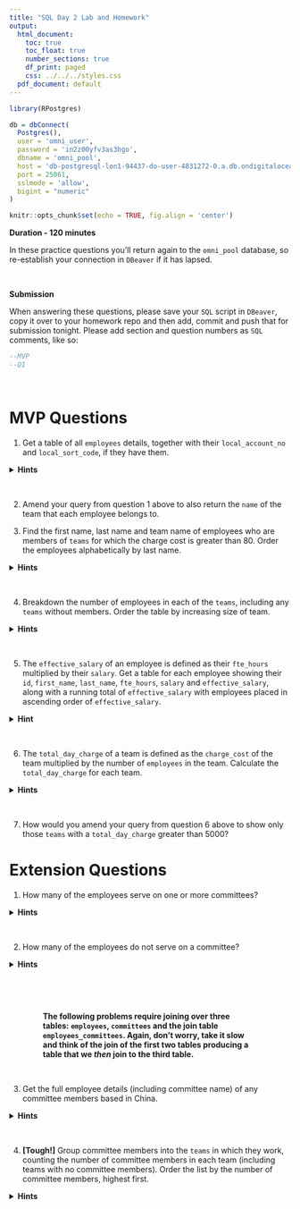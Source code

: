 ```yaml
---
title: "SQL Day 2 Lab and Homework"
output:
  html_document:
    toc: true
    toc_float: true
    number_sections: true
    df_print: paged
    css: ../../../styles.css
  pdf_document: default
---
```


```r
library(RPostgres)

db = dbConnect(
  Postgres(), 
  user = 'omni_user',
  password = 'in2z00yfv3as3hgo',
  dbname = 'omni_pool',
  host = 'db-postgresql-lon1-94437-do-user-4831272-0.a.db.ondigitalocean.com',
  port = 25061,
  sslmode = 'allow',
  bigint = "numeric"
)
```

```r
knitr::opts_chunk$set(echo = TRUE, fig.align = 'center')
```

**Duration - 120 minutes**  

In these practice questions you'll return again to the `omni_pool` database, so re-establish your connection in `DBeaver` if it has lapsed. 

<br>
<div class='emphasis'>
**Submission**

When answering these questions, please save your `SQL` script in `DBeaver`, copy it over to your homework repo and then add, commit and push that for submission tonight. Please add section and question numbers as `SQL` comments, like so:

```sql
--MVP
--Q1
```
</div>
<br>

# MVP Questions

1. Get a table of all `employees` details, together with their `local_account_no` and `local_sort_code`, if they have them.

<details>
<summary>**Hints**</summary>  

* `local_account_no` and `local_sort_code` are fields in `pay_details`, and employee details are held in `employees`, so this query requires a `JOIN`.
* What sort of `JOIN` is needed if we want details of **all** employees, even if they don't have stored `local_account_no` and `local_sort_code`?

</details>
<br>

2. Amend your query from question 1 above to also return the `name` of the team that each employee belongs to.

3. Find the first name, last name and team name of employees who are members of `teams` for which the charge cost is greater than 80. Order the employees alphabetically by last name.  

<details>
<summary>**Hints**</summary>  

* `charge_cost` may be the wrong type to compare with value `80`. Can you find a way to convert it **without changing** the database? 
* This query will require a `JOIN`, with a `WHERE` clause on a field in `teams`.

</details>
<br>

4. Breakdown the number of employees in each of the `teams`, including any `teams` without members. Order the table by increasing size of team.  

<details>
<summary>**Hints**</summary>   

* Two tables involved here, so a `JOIN` is necessary.
* We want to include **all teams** (not just those with member employees), so an `INNER JOIN` won't work...
* We need to `GROUP BY` team name and count the number of employees in each team.

</details>
<br>

5. The `effective_salary` of an employee is defined as their `fte_hours` multiplied by their `salary`. Get a table for each employee showing their `id`, `first_name`, `last_name`, `fte_hours`, `salary` and `effective_salary`, along with a running total of `effective_salary` with employees placed in ascending order of `effective_salary`.  

<details>
<summary>**Hint**</summary> 
A window function is probably the easiest way to do this.
</details>
<br>

6. The `total_day_charge` of a team is defined as the `charge_cost` of the team multiplied by the number of `employees` in the team. Calculate the `total_day_charge` for each team.

<details>
<summary>**Hints**</summary> 

* If you `GROUP BY teams.id`, because it's the primary key, you can `SELECT` any other column of `teams` that you want (this is an exception to the rule that normally you can only `SELECT` a column that you `GROUP BY`).
* You can also tackle this efficiently using a CTE.

</details>
<br>

7. How would you amend your query from question 6 above to show only those `teams` with a `total_day_charge` greater than 5000?

# Extension Questions

1. How many of the employees serve on one or more committees?  

<details>
<summary>**Hints**</summary> 

* All of the details of membership of committees is held in a single table: `employees_committees`, so this doesn't require a join.
* Some employees may serve in multiple committees. Can you find the number of distinct employees who serve? [**Extra hint** - do some research on the `DISTINCT()` function].

</details>
<br>

2. How many of the employees do not serve on a committee?  

<details>
<summary>**Hints**</summary>   

* This requires joining over only two tables
* Could you use a join and find rows without a match in the join?
* [**Tough!**] Can you modify your query from the previous question to do this? [**Extra hint** - perhaps try two subqueries, or perhaps two CTEs with a `CROSS JOIN` to combine them]

</details>
<br>

<br>
<p style="margin-left: 60px; margin-right: 60px">
**The following problems require joining over three tables: `employees`, `committees` and the join table `employees_committees`. Again, don't worry, take it slow and think of the join of the first two tables producing a table that we *then* join to the third table.**
</p>
<br>

3. Get the full employee details (including committee name) of any committee members based in China.  

<details>
<summary>**Hints**</summary>

* We need both joins for the many-to-many relationship with a join table.
* We need to filter based upon the country of employees 

</details>
<br>

4. **[Tough!]** Group committee members into the `teams` in which they work, counting the number of committee members in each team (including teams with no committee members). Order the list by the number of committee members, highest first.  

<details>
<summary>**Hints**</summary>

* Again, you probably want to count `DISTINCT()` employees.
* This requires **three** joins: two joins for the many-to-many relationship as usual, followed by a third join to `teams`!
* 'including teams with no committee members' - what type of join should we create to `teams`?

</details>
<br>

